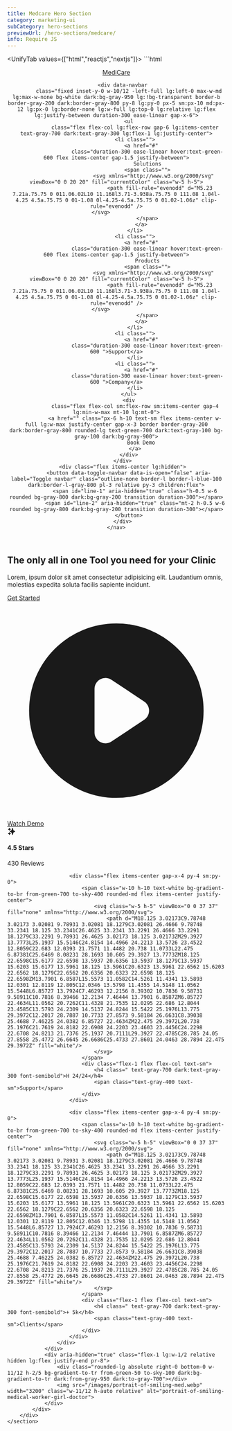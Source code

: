 ```yaml
---
title: Medcare Hero Section
category: marketing-ui
subCategory: hero-sections
previewUrl: /hero-sections/medcare/
info: Require JS
---
```


<UnifyTab values={["html","reactjs","nextjs"]}>
    <TabPanel value="html">
    ```html
<!-- 
    Add Styles
    button[data-toggle-navbar][data-is-open="true"] #line-1 {
        transform: rotate(45deg) translateY(0.375rem);
    }

    button[data-toggle-navbar][data-is-open="true"] #line-2 {
        transform: rotate(-45deg) translateY(-0.375rem);
    }
-->
<div data-nav-overlay aria-hidden="true" class="fixed bg-gray-800/40 inset-0 z-30 hidden lg:hidden"></div>
<header class="absolute inset-x-0 top-0 flex items-center h-20 z-40 pt-4 px-4">
    <nav
        class="relative mx-auto lg:max-w-7xl w-full border border-gray-100 dark:border-gray-900 bg-white/70 dark:bg-gray-950 rounded-xl h-full px-4 flex gap-x-5 justify-between items-center">
        <div class="flex items-center min-w-max">
            <a href="#" class="text-xl font-semibold text-gray-800 dark:text-gray-200">
                <span class="relative after:absolute after:inset-0 after:rotate-3 after:border after:border-green-700 dark:after:border-green-600 text-green-700 dark:text-green-600">Medi</span>Care
            </a>
        </div>

        <div data-navbar
            class="fixed inset-y-0 w-10/12 -left-full lg:left-0 max-w-md lg:max-w-none bg-white dark:bg-gray-950 lg:!bg-transparent border-b border-gray-200 dark:border-gray-800 py-8 lg:py-0 px-5 sm:px-10 md:px-12 lg:px-0 lg:border-none lg:w-full lg:top-0 lg:relative lg:flex lg:justify-between duration-300 ease-linear gap-x-6">
            <ul
                class="flex flex-col lg:flex-row gap-6 lg:items-center text-gray-700 dark:text-gray-300 lg:flex-1 lg:justify-center">
                <li class="">
                    <a href="#"
                        class="duration-300 ease-linear hover:text-green-600 flex items-center gap-1.5 justify-between">
                        Solutions
                        <span class="">
                            <svg xmlns="http://www.w3.org/2000/svg" viewBox="0 0 20 20" fill="currentColor" class="w-5 h-5">
                                <path fill-rule="evenodd" d="M5.23 7.21a.75.75 0 011.06.02L10 11.168l3.71-3.938a.75.75 0 111.08 1.04l-4.25 4.5a.75.75 0 01-1.08 0l-4.25-4.5a.75.75 0 01.02-1.06z" clip-rule="evenodd" />
                            </svg>                                  
                        </span>
                    </a>
                </li>
                <li class="">
                    <a href="#"
                        class="duration-300 ease-linear hover:text-green-600 flex items-center gap-1.5 justify-between">
                        Products
                        <span class="">
                            <svg xmlns="http://www.w3.org/2000/svg" viewBox="0 0 20 20" fill="currentColor" class="w-5 h-5">
                                <path fill-rule="evenodd" d="M5.23 7.21a.75.75 0 011.06.02L10 11.168l3.71-3.938a.75.75 0 111.08 1.04l-4.25 4.5a.75.75 0 01-1.08 0l-4.25-4.5a.75.75 0 01.02-1.06z" clip-rule="evenodd" />
                            </svg>                                  
                        </span>
                    </a>
                </li>
                <li class="">
                    <a href="#"
                        class="duration-300 ease-linear hover:text-green-600 ">Support</a>
                </li>
                <li class="">
                    <a href="#"
                        class="duration-300 ease-linear hover:text-green-600 ">Company</a>
                </li>
            </ul>
            <div
                class="flex flex-col sm:flex-row sm:items-center gap-4  lg:min-w-max mt-10 lg:mt-0">
                <a href="" class="px-6 h-10 text-sm flex items-center w-full lg:w-max justify-center gap-x-3 border border-gray-200 dark:border-gray-800 rounded-lg text-green-700 dark:text-gray-100 bg-gray-100 dark:bg-gray-900">
                    Book Demo
                </a>
            </div>
        </div>
        <div class="flex items-center lg:hidden">
            <button data-toggle-navbar data-is-open="false" aria-label="Toggle navbar" class="outline-none border-l border-l-blue-100 dark:border-l-gray-800 pl-3 relative py-3 children:flex">
                <span id="line-1" aria-hidden="true" class="h-0.5 w-6 rounded bg-gray-800 dark:bg-gray-200 transition duration-300"></span>
                <span id="line-2" aria-hidden="true" class="mt-2 h-0.5 w-6 rounded bg-gray-800 dark:bg-gray-200 transition duration-300"></span>
            </button>
        </div>
    </nav>
</header>

<main>
    <section class="relative bg-green-50 dark:bg-gray-900/30 pt-32 lg:pt-24 pb-32 lg:pb-4">
        <div class="mx-auto lg:max-w-7xl w-full px-5 sm:px-10 md:px-12 lg:px-5 relative">
            <div class="absolute left-1/2 -translate-x-1/2 top-1/2 -translate-y-1/2 lg:-translate-x-0 lg:-translate-y-0 lg:left-0 lg:top-16 w-40 h-40 skew-x-6 opacity-50 dark:opacity-80 rounded-full bg-gradient-to-bl from-green-600 to-sky-400 blur-3xl flex"></div>
            <div class="flex text-center lg:text-left flex-col lg:items-center lg:flex-row gap-8 lg:gap-10 xl:gap-12 relative max-w-4xl lg:max-w-none">
                <div class="space-y-8 xl:space-y-10 lg:py-12 flex-1 lg:w-1/2">
                    <h1 class="text-green-950 dark:text-white text-3xl/tight sm:text-4xl/tight md:text-5xl/tight xl:text-6xl/tight font-bold">
                        The only all in one <span class="text-transparent bg-clip-text bg-gradient-to-br from-green-700 to-sky-600">Tool</span> you need for your Clinic
                    </h1>
                    <p class="text-gray-700 dark:text-gray-300 max-w-md mx-auto lg:max-w-none">
                        Lorem, ipsum dolor sit amet consectetur adipisicing elit. Laudantium omnis, molestias expedita soluta facilis sapiente incidunt.
                    </p>
                    <div class="flex flex-wrap items-center gap-4 z-30 sm:w-max sm:flex-nowrap mx-auto lg:mx-0">
                        <a href="#" class="px-5 h-12 flex items-center sm:w-max w-full justify-center bg-gradient-to-br from-green-700 to-sky-600 text-white rounded-lg ease-linear transition">
                            Get Started
                        </a>
                        <a href="" class="px-5 h-12 flex items-center sm:w-max w-full justify-center gap-x-3 border border-gray-200 dark:border-gray-900/60 rounded-lg text-green-800 dark:text-gray-100 bg-green-50 dark:bg-gray-900">
                            <span>
                                <svg xmlns="http://www.w3.org/2000/svg" class="h-5 w-5" viewBox="0 0 20 20" fill="currentColor">
                                    <path fill-rule="evenodd" d="M10 18a8 8 0 100-16 8 8 0 000 16zM9.555 7.168A1 1 0 008 8v4a1 1 0 001.555.832l3-2a1 1 0 000-1.664l-3-2z" clip-rule="evenodd" />
                                    </svg>
                            </span>
                            Watch Demo
                        </a>
                    </div>
                    <div class="max-w-lg lg:max-w-none mx-auto grid sm:grid-cols-3 divide-y divide-gray-100 dark:divide-gray-900 sm:divide-y-0 sm:gap-2 p-4 py-0 sm:py-4 text-left rounded-lg bg-white dark:bg-gray-950 border border-gray-100 dark:border-gray-900 shadow-sm shadow-gray-200/50 dark:shadow-transparent">
                        <div class="flex items-center gap-x-4 py-4 sm:py-0">
                            <span class="w-10 h-10 text-white bg-gradient-to-br from-green-700 to-sky-400 rounded-md flex items-center justify-center">
                                <svg xmlns="http://www.w3.org/2000/svg" width="20" class="h-5 w-5" viewBox="0 0 20 20" fill="currentColor">
                                    <path fill-rule="evenodd" d="M5 2a1 1 0 011 1v1h1a1 1 0 010 2H6v1a1 1 0 01-2 0V6H3a1 1 0 010-2h1V3a1 1 0 011-1zm0 10a1 1 0 011 1v1h1a1 1 0 110 2H6v1a1 1 0 11-2 0v-1H3a1 1 0 110-2h1v-1a1 1 0 011-1zM12 2a1 1 0 01.967.744L14.146 7.2 17.5 9.134a1 1 0 010 1.732l-3.354 1.935-1.18 4.455a1 1 0 01-1.933 0L9.854 12.8 6.5 10.866a1 1 0 010-1.732l3.354-1.935 1.18-4.455A1 1 0 0112 2z" clip-rule="evenodd" />
                                </svg>
                            </span>
                            <div class="flex-1 flex flex-col text-sm">
                                <h4 class=" text-gray-700 dark:text-gray-300 font-semibold">4.5 Stars</h4>
                                <span class="text-xs text-gray-400">430 Reviews</span>
                            </div>
                        </div>

                        <div class="flex items-center gap-x-4 py-4 sm:py-0">
                            <span class="w-10 h-10 text-white bg-gradient-to-br from-green-700 to-sky-400 rounded-md flex items-center justify-center">
                                <svg class="w-5 h-5" viewBox="0 0 37 37" fill="none" xmlns="http://www.w3.org/2000/svg">
                                    <path d="M18.125 3.02173C9.78748 3.02173 3.02081 9.78931 3.02081 18.1279C3.02081 26.4666 9.78748 33.2341 18.125 33.2341C26.4625 33.2341 33.2291 26.4666 33.2291 18.1279C33.2291 9.78931 26.4625 3.02173 18.125 3.02173ZM29.3927 13.7773L25.1937 15.5146C24.8154 14.4966 24.2213 13.5726 23.4522 12.8059C22.683 12.0393 21.7571 11.4482 20.738 11.0733L22.475 6.87381C25.6469 8.08231 28.1693 10.605 29.3927 13.7773ZM18.125 22.6598C15.6177 22.6598 13.5937 20.6356 13.5937 18.1279C13.5937 15.6203 15.6177 13.5961 18.125 13.5961C20.6323 13.5961 22.6562 15.6203 22.6562 18.1279C22.6562 20.6356 20.6323 22.6598 18.125 22.6598ZM13.7901 6.8587L15.5573 11.0582C14.5261 11.4341 13.5893 12.0301 12.8119 12.805C12.0346 13.5798 11.4355 14.5148 11.0562 15.5448L6.85727 13.7924C7.46293 12.2156 8.39302 10.7836 9.58731 9.58911C10.7816 8.39466 12.2134 7.46444 13.7901 6.8587ZM6.85727 22.4634L11.0562 20.7262C11.4328 21.7535 12.0295 22.686 12.8044 23.4585C13.5793 24.2309 14.5137 24.8244 15.5422 25.1976L13.775 29.3972C12.2017 28.7887 10.7733 27.8573 9.58184 26.6631C8.39038 25.4688 7.46225 24.0382 6.85727 22.4634ZM22.475 29.3972L20.738 25.1976C21.7619 24.8182 22.6908 24.2203 23.4603 23.4456C24.2298 22.6708 24.8213 21.7376 25.1937 20.7111L29.3927 22.4785C28.785 24.05 27.8558 25.4772 26.6645 26.6686C25.4733 27.8601 24.0463 28.7894 22.475 29.3972Z" fill="white"/>
                                </svg>                                        
                            </span>
                            <div class="flex-1 flex flex-col text-sm">
                                <h4 class=" text-gray-700 dark:text-gray-300 font-semibold">H 24/24</h4>
                                <span class="text-gray-400 text-sm">Support</span>
                            </div>
                        </div>

                        <div class="flex items-center gap-x-4 py-4 sm:py-0">
                            <span class="w-10 h-10 text-white bg-gradient-to-br from-green-700 to-sky-400 rounded-md flex items-center justify-center">
                                <svg class="w-5 h-5" viewBox="0 0 37 37" fill="none" xmlns="http://www.w3.org/2000/svg">
                                    <path d="M18.125 3.02173C9.78748 3.02173 3.02081 9.78931 3.02081 18.1279C3.02081 26.4666 9.78748 33.2341 18.125 33.2341C26.4625 33.2341 33.2291 26.4666 33.2291 18.1279C33.2291 9.78931 26.4625 3.02173 18.125 3.02173ZM29.3927 13.7773L25.1937 15.5146C24.8154 14.4966 24.2213 13.5726 23.4522 12.8059C22.683 12.0393 21.7571 11.4482 20.738 11.0733L22.475 6.87381C25.6469 8.08231 28.1693 10.605 29.3927 13.7773ZM18.125 22.6598C15.6177 22.6598 13.5937 20.6356 13.5937 18.1279C13.5937 15.6203 15.6177 13.5961 18.125 13.5961C20.6323 13.5961 22.6562 15.6203 22.6562 18.1279C22.6562 20.6356 20.6323 22.6598 18.125 22.6598ZM13.7901 6.8587L15.5573 11.0582C14.5261 11.4341 13.5893 12.0301 12.8119 12.805C12.0346 13.5798 11.4355 14.5148 11.0562 15.5448L6.85727 13.7924C7.46293 12.2156 8.39302 10.7836 9.58731 9.58911C10.7816 8.39466 12.2134 7.46444 13.7901 6.8587ZM6.85727 22.4634L11.0562 20.7262C11.4328 21.7535 12.0295 22.686 12.8044 23.4585C13.5793 24.2309 14.5137 24.8244 15.5422 25.1976L13.775 29.3972C12.2017 28.7887 10.7733 27.8573 9.58184 26.6631C8.39038 25.4688 7.46225 24.0382 6.85727 22.4634ZM22.475 29.3972L20.738 25.1976C21.7619 24.8182 22.6908 24.2203 23.4603 23.4456C24.2298 22.6708 24.8213 21.7376 25.1937 20.7111L29.3927 22.4785C28.785 24.05 27.8558 25.4772 26.6645 26.6686C25.4733 27.8601 24.0463 28.7894 22.475 29.3972Z" fill="white"/>
                                </svg>                                        
                            </span>
                            <div class="flex-1 flex flex-col text-sm">
                                <h4 class=" text-gray-700 dark:text-gray-300 font-semibold">+ 5k</h4>
                                <span class="text-gray-400 text-sm">Clients</span>
                            </div>
                        </div>
                    </div>
                </div>
                <div aria-hidden="true" class="flex-1 lg:w-1/2 relative hidden lg:flex justify-end pr-8">
                    <div class="rounded-lg absolute right-0 bottom-0 w-11/12 h-2/5 bg-gradient-to-tr from-green-50 to-sky-100 dark:bg-gradient-to-tr dark:from-gray-950 dark:to-gray-700"></div>
                    <img src="/images/portrait-of-smiling-med.webp" width="3200" class="w-11/12 h-auto relative" alt="portrait-of-smiling-medical-worker-girl-doctor">
                </div>
            </div>
        </div>
    </section>
</main>
<!-- <script>
    const btnHumb = document.querySelector("[data-toggle-navbar]")
    const navbar = document.querySelector("[data-navbar]")
    const overlay = document.querySelector("[data-nav-overlay]")
    if (btnHumb && navbar) {
        const toggleBtnAttr = () => {
            const isOpen = btnHumb.getAttribute("data-is-open")
            btnHumb.setAttribute("data-is-open", isOpen === "true" ? "false" : "true")
            if (isOpen === "false") {
                document.body.classList.toggle("overflow-y-auto")
                overlay.classList.toggle("hidden")
                navbar.classList.remove("-left-full")
                navbar.classList.add("left-0")
            } else {
                document.body.classList.add("overflow-y-auto")
                overlay.classList.add("hidden")
                navbar.classList.add("-left-full")
                navbar.classList.remove("left-0")
            }
        }

        btnHumb.addEventListener("click", () => {
            toggleBtnAttr()
        })

        overlay.addEventListener("click", () => {
            navbar.classList.add("-left-full")
            navbar.classList.remove("left-0")
            toggleBtnAttr()
        })
    }
</script> -->
    ```
    </TabPanel>
    <TabPanel value="reactjs">
    ```jsx
import { useState } from 'react'

const Navbar = () => {
    const [openNavbar, setOpenNavbar] = useState(false)
    const toggleNavbar = () => {
        setOpenNavbar(openNavbar => !openNavbar)
    }
    const closeNavbar = () => {
        setOpenNavbar(false)
    }
    return (
        <>
            <div onClick={() => { closeNavbar() }} aria-hidden="true" className={
                `fixed bg-gray-800/40 inset-0 z-30 ${openNavbar ? "flex lg:hidden" : "hidden"}`
            } />
            <header className="absolute inset-x-0 top-0 flex items-center h-20 z-40 pt-4 px-4">
                <nav className="relative mx-auto lg:max-w-7xl w-full border border-gray-100 dark:border-gray-900 bg-white/70 dark:bg-gray-950 rounded-xl h-full px-4 flex gap-x-5 justify-between items-center">
                    <div className="flex items-center min-w-max">
                        <a href="#" className="text-xl font-semibold text-gray-800 dark:text-gray-200">
                            <span className="relative after:absolute after:inset-0 after:rotate-3 after:border after:border-green-700 dark:after:border-green-600 text-green-700 dark:text-green-600">Medi</span>Care
                        </a>
                    </div>
                    <div className={`
                        fixed inset-y-0 w-10/12 max-w-md lg:max-w-none bg-white dark:bg-gray-950 lg:!bg-transparent border-b border-gray-200 dark:border-gray-800 py-8 lg:py-0 px-5 sm:px-10 md:px-12 lg:px-0 lg:border-none lg:w-full lg:top-0 lg:relative lg:flex lg:justify-between duration-300 ease-linear gap-x-6
                        ${openNavbar ? "left-0" : "-left-full lg:left-0"}
                    `}>
                        <ul className="flex flex-col lg:flex-row gap-6 lg:items-center text-gray-700 dark:text-gray-300 lg:flex-1 lg:justify-center">
                            <li>
                                <a href="#" className="duration-300 ease-linear hover:text-green-600 flex items-center gap-1.5 justify-between">
                                    Solutions
                                    <span>
                                        <svg xmlns="http://www.w3.org/2000/svg" viewBox="0 0 20 20" fill="currentColor" className="w-5 h-5">
                                            <path fillRule="evenodd" d="M5.23 7.21a.75.75 0 011.06.02L10 11.168l3.71-3.938a.75.75 0 111.08 1.04l-4.25 4.5a.75.75 0 01-1.08 0l-4.25-4.5a.75.75 0 01.02-1.06z" clipRule="evenodd" />
                                        </svg>
                                    </span>
                                </a>
                            </li>
                            <li>
                                <a href="#" className="duration-300 ease-linear hover:text-green-600 flex items-center gap-1.5 justify-between">
                                    Products
                                    <span>
                                        <svg xmlns="http://www.w3.org/2000/svg" viewBox="0 0 20 20" fill="currentColor" className="w-5 h-5">
                                            <path fillRule="evenodd" d="M5.23 7.21a.75.75 0 011.06.02L10 11.168l3.71-3.938a.75.75 0 111.08 1.04l-4.25 4.5a.75.75 0 01-1.08 0l-4.25-4.5a.75.75 0 01.02-1.06z" clipRule="evenodd" />
                                        </svg>
                                    </span>
                                </a>
                            </li>
                            <li>
                                <a href="#" className="duration-300 ease-linear hover:text-green-600 ">Support</a>
                            </li>
                            <li>
                                <a href="#" className="duration-300 ease-linear hover:text-green-600 ">Company</a>
                            </li>
                        </ul>
                        <div className="flex flex-col sm:flex-row sm:items-center gap-4  lg:min-w-max mt-10 lg:mt-0">
                            <a href="" className="px-6 h-10 text-sm flex items-center w-full lg:w-max justify-center gap-x-3 border border-gray-200 dark:border-gray-800 rounded-lg text-green-700 dark:text-gray-100 bg-gray-100 dark:bg-gray-900">
                                Book Demo
                            </a>
                        </div>
                    </div>
                    <div className="flex items-center lg:hidden">
                        <button onClick={() => { toggleNavbar() }} aria-label="Toggle navbar" className="outline-none border-l border-l-blue-100 dark:border-l-gray-800 pl-3 relative py-3 children:flex">
                            <span aria-hidden="true" className={`
                                        h-0.5 w-6 rounded bg-gray-800 dark:bg-gray-300 transition duration-300
                                        ${openNavbar ? "rotate-45 translate-y-[0.33rem]" : ""}
                                    `} />
                            <span aria-hidden="true" className={`
                                        mt-2 h-0.5 w-6 rounded bg-gray-800 dark:bg-gray-300 transition duration-300
                                        ${openNavbar ? "-rotate-45 -translate-y-[0.33rem]" : ""}
                                    `} />
                        </button>
                    </div>
                </nav>
            </header>
        </>
    )
}

const metrics = [
    {
        id: 1,
        icon: <svg xmlns="http://www.w3.org/2000/svg" width={20} className="h-5 w-5" viewBox="0 0 20 20" fill="currentColor"><path fillRule="evenodd" d="M5 2a1 1 0 011 1v1h1a1 1 0 010 2H6v1a1 1 0 01-2 0V6H3a1 1 0 010-2h1V3a1 1 0 011-1zm0 10a1 1 0 011 1v1h1a1 1 0 110 2H6v1a1 1 0 11-2 0v-1H3a1 1 0 110-2h1v-1a1 1 0 011-1zM12 2a1 1 0 01.967.744L14.146 7.2 17.5 9.134a1 1 0 010 1.732l-3.354 1.935-1.18 4.455a1 1 0 01-1.933 0L9.854 12.8 6.5 10.866a1 1 0 010-1.732l3.354-1.935 1.18-4.455A1 1 0 0112 2z" clipRule="evenodd" /></svg>,
        stat: "4.5 Stars",
        title: "430 Reviews"
    },
    {
        id: 2,
        icon: <svg className="w-5 h-5" viewBox="0 0 37 37" fill="none" xmlns="http://www.w3.org/2000/svg"><path d="M18.125 3.02173C9.78748 3.02173 3.02081 9.78931 3.02081 18.1279C3.02081 26.4666 9.78748 33.2341 18.125 33.2341C26.4625 33.2341 33.2291 26.4666 33.2291 18.1279C33.2291 9.78931 26.4625 3.02173 18.125 3.02173ZM29.3927 13.7773L25.1937 15.5146C24.8154 14.4966 24.2213 13.5726 23.4522 12.8059C22.683 12.0393 21.7571 11.4482 20.738 11.0733L22.475 6.87381C25.6469 8.08231 28.1693 10.605 29.3927 13.7773ZM18.125 22.6598C15.6177 22.6598 13.5937 20.6356 13.5937 18.1279C13.5937 15.6203 15.6177 13.5961 18.125 13.5961C20.6323 13.5961 22.6562 15.6203 22.6562 18.1279C22.6562 20.6356 20.6323 22.6598 18.125 22.6598ZM13.7901 6.8587L15.5573 11.0582C14.5261 11.4341 13.5893 12.0301 12.8119 12.805C12.0346 13.5798 11.4355 14.5148 11.0562 15.5448L6.85727 13.7924C7.46293 12.2156 8.39302 10.7836 9.58731 9.58911C10.7816 8.39466 12.2134 7.46444 13.7901 6.8587ZM6.85727 22.4634L11.0562 20.7262C11.4328 21.7535 12.0295 22.686 12.8044 23.4585C13.5793 24.2309 14.5137 24.8244 15.5422 25.1976L13.775 29.3972C12.2017 28.7887 10.7733 27.8573 9.58184 26.6631C8.39038 25.4688 7.46225 24.0382 6.85727 22.4634ZM22.475 29.3972L20.738 25.1976C21.7619 24.8182 22.6908 24.2203 23.4603 23.4456C24.2298 22.6708 24.8213 21.7376 25.1937 20.7111L29.3927 22.4785C28.785 24.05 27.8558 25.4772 26.6645 26.6686C25.4733 27.8601 24.0463 28.7894 22.475 29.3972Z" fill="white" /></svg>,
        stat: "H 24/24",
        title: "Support"
    },
    {
        id: 3,
        icon: <svg className="w-5 h-5" viewBox="0 0 37 37" fill="none" xmlns="http://www.w3.org/2000/svg"><path d="M18.125 3.02173C9.78748 3.02173 3.02081 9.78931 3.02081 18.1279C3.02081 26.4666 9.78748 33.2341 18.125 33.2341C26.4625 33.2341 33.2291 26.4666 33.2291 18.1279C33.2291 9.78931 26.4625 3.02173 18.125 3.02173ZM29.3927 13.7773L25.1937 15.5146C24.8154 14.4966 24.2213 13.5726 23.4522 12.8059C22.683 12.0393 21.7571 11.4482 20.738 11.0733L22.475 6.87381C25.6469 8.08231 28.1693 10.605 29.3927 13.7773ZM18.125 22.6598C15.6177 22.6598 13.5937 20.6356 13.5937 18.1279C13.5937 15.6203 15.6177 13.5961 18.125 13.5961C20.6323 13.5961 22.6562 15.6203 22.6562 18.1279C22.6562 20.6356 20.6323 22.6598 18.125 22.6598ZM13.7901 6.8587L15.5573 11.0582C14.5261 11.4341 13.5893 12.0301 12.8119 12.805C12.0346 13.5798 11.4355 14.5148 11.0562 15.5448L6.85727 13.7924C7.46293 12.2156 8.39302 10.7836 9.58731 9.58911C10.7816 8.39466 12.2134 7.46444 13.7901 6.8587ZM6.85727 22.4634L11.0562 20.7262C11.4328 21.7535 12.0295 22.686 12.8044 23.4585C13.5793 24.2309 14.5137 24.8244 15.5422 25.1976L13.775 29.3972C12.2017 28.7887 10.7733 27.8573 9.58184 26.6631C8.39038 25.4688 7.46225 24.0382 6.85727 22.4634ZM22.475 29.3972L20.738 25.1976C21.7619 24.8182 22.6908 24.2203 23.4603 23.4456C24.2298 22.6708 24.8213 21.7376 25.1937 20.7111L29.3927 22.4785C28.785 24.05 27.8558 25.4772 26.6645 26.6686C25.4733 27.8601 24.0463 28.7894 22.475 29.3972Z" fill="white" /></svg>,
        stat: "+ 5k",
        title: "Clients"
    },
]

export default function HeroSection() {
    return (
        <>
            <Navbar />
            <main>
                <section className="relative bg-green-50 dark:bg-gray-900/30 pt-32 lg:pt-24 pb-32 lg:pb-4">
                    <div className="mx-auto lg:max-w-7xl w-full px-5 sm:px-10 md:px-12 lg:px-5 relative">
                        <div className="absolute left-1/2 -translate-x-1/2 top-1/2 -translate-y-1/2 lg:-translate-x-0 lg:-translate-y-0 lg:left-0 lg:top-16 w-40 h-40 skew-x-6 opacity-50 dark:opacity-80 rounded-full bg-gradient-to-bl from-green-600 to-sky-400 blur-3xl flex" />
                        <div className="flex text-center lg:text-left flex-col lg:items-center lg:flex-row gap-8 lg:gap-10 xl:gap-12 relative max-w-4xl lg:max-w-none">
                            <div className="space-y-8 xl:space-y-10 lg:py-12 flex-1 lg:w-1/2">
                                <h1 className="text-green-950 dark:text-white text-3xl/tight sm:text-4xl/tight md:text-5xl/tight xl:text-6xl/tight font-bold">
                                    The only all in one <span className="text-transparent bg-clip-text bg-gradient-to-br from-green-700 to-sky-600">Tool</span> you need for your Clinic
                                </h1>
                                <p className="text-gray-700 dark:text-gray-300 max-w-md mx-auto lg:max-w-none">
                                    Lorem, ipsum dolor sit amet consectetur adipisicing elit. Laudantium omnis, molestias expedita soluta facilis sapiente incidunt.
                                </p>
                                <div className="flex flex-wrap items-center gap-4 z-30 sm:w-max sm:flex-nowrap mx-auto lg:mx-0">
                                    <a href="#" className="px-5 h-12 flex items-center sm:w-max w-full justify-center bg-gradient-to-br from-green-700 to-sky-600 text-white rounded-lg ease-linear transition">
                                        Get Started
                                    </a>
                                    <a href="" className="px-5 h-12 flex items-center sm:w-max w-full justify-center gap-x-3 border border-gray-200 dark:border-gray-900/60 rounded-lg text-green-800 dark:text-gray-100 bg-green-50 dark:bg-gray-900">
                                        <span>
                                            <svg xmlns="http://www.w3.org/2000/svg" className="h-5 w-5" viewBox="0 0 20 20" fill="currentColor">
                                                <path fillRule="evenodd" d="M10 18a8 8 0 100-16 8 8 0 000 16zM9.555 7.168A1 1 0 008 8v4a1 1 0 001.555.832l3-2a1 1 0 000-1.664l-3-2z" clipRule="evenodd" />
                                            </svg>
                                        </span>
                                        Watch Demo
                                    </a>
                                </div>
                                <div className="max-w-lg lg:max-w-none mx-auto grid sm:grid-cols-3 divide-y divide-gray-100 dark:divide-gray-900 sm:divide-y-0 sm:gap-2 p-4 py-0 sm:py-4 text-left rounded-lg bg-white dark:bg-gray-950 border border-gray-100 dark:border-gray-900 shadow-sm shadow-gray-200/50 dark:shadow-transparent">
                                    {
                                        metrics.map(metric => (
                                            <div key={metric.id} className="flex items-center gap-x-4 py-4 sm:py-0">
                                                <span className="w-10 h-10 text-white bg-gradient-to-br from-green-700 to-sky-400 rounded-md flex items-center justify-center">
                                                    {metric.icon}
                                                </span>
                                                <div className="flex-1 flex flex-col text-sm">
                                                    <h4 className=" text-gray-700 dark:text-gray-300 font-semibold">{metric.stat}</h4>
                                                    <span className="text-xs text-gray-400">{metric.title}</span>
                                                </div>
                                            </div>
                                        ))
                                    }
                                </div>
                            </div>
                            <div aria-hidden="true" className="flex-1 lg:w-1/2 relative hidden lg:flex justify-end pr-8">
                                <div className="rounded-lg absolute right-0 bottom-0 w-11/12 h-2/5 bg-gradient-to-tr from-green-50 to-sky-100 dark:bg-gradient-to-tr dark:from-gray-950 dark:to-gray-700" />
                                <img src="/images/portrait-of-smiling-med.webp" width={3200} className="w-11/12 h-auto relative" alt="portrait-of-smiling-medical-worker-girl-doctor" />
                            </div>
                        </div>
                    </div>
                </section>
            </main>
        </>
    )
}
    ```
    </TabPanel>
    <TabPanel value="nextjs">
    ```jsx
"use client"
import Image from 'next/image'
import Link from 'next/link'
import { useState } from 'react'

const Navbar = () => {
    const [openNavbar, setOpenNavbar] = useState(false)
    const toggleNavbar = () => {
        setOpenNavbar(openNavbar => !openNavbar)
    }
    const closeNavbar = () => {
        setOpenNavbar(false)
    }
    return (
        <>
            <div onClick={() => { closeNavbar() }} aria-hidden="true" className={
                `fixed bg-gray-800/40 inset-0 z-30 ${openNavbar ? "flex lg:hidden" : "hidden"}`
            } />
            <header className="absolute inset-x-0 top-0 flex items-center h-20 z-40 pt-4 px-4">
                <nav className="relative mx-auto lg:max-w-7xl w-full border border-gray-100 dark:border-gray-900 bg-white/70 dark:bg-gray-950 rounded-xl h-full px-4 flex gap-x-5 justify-between items-center">
                    <div className="flex items-center min-w-max">
                        <Link href="#" className="text-xl font-semibold text-gray-800 dark:text-gray-200">
                            <span className="relative after:absolute after:inset-0 after:rotate-3 after:border after:border-green-700 dark:after:border-green-600 text-green-700 dark:text-green-600">Medi</span>Care
                        </Link>
                    </div>
                    <div className={`
                        fixed inset-y-0 w-10/12 max-w-md lg:max-w-none bg-white dark:bg-gray-950 lg:!bg-transparent border-b border-gray-200 dark:border-gray-800 py-8 lg:py-0 px-5 sm:px-10 md:px-12 lg:px-0 lg:border-none lg:w-full lg:top-0 lg:relative lg:flex lg:justify-between duration-300 ease-linear gap-x-6
                        ${openNavbar ? "left-0" : "-left-full lg:left-0"}
                    `}>
                        <ul className="flex flex-col lg:flex-row gap-6 lg:items-center text-gray-700 dark:text-gray-300 lg:flex-1 lg:justify-center">
                            <li>
                                <Link href="#" className="duration-300 ease-linear hover:text-green-600 flex items-center gap-1.5 justify-between">
                                    Solutions
                                    <span>
                                        <svg xmlns="http://www.w3.org/2000/svg" viewBox="0 0 20 20" fill="currentColor" className="w-5 h-5">
                                            <path fillRule="evenodd" d="M5.23 7.21a.75.75 0 011.06.02L10 11.168l3.71-3.938a.75.75 0 111.08 1.04l-4.25 4.5a.75.75 0 01-1.08 0l-4.25-4.5a.75.75 0 01.02-1.06z" clipRule="evenodd" />
                                        </svg>
                                    </span>
                                </Link>
                            </li>
                            <li>
                                <Link href="#" className="duration-300 ease-linear hover:text-green-600 flex items-center gap-1.5 justify-between">
                                    Products
                                    <span>
                                        <svg xmlns="http://www.w3.org/2000/svg" viewBox="0 0 20 20" fill="currentColor" className="w-5 h-5">
                                            <path fillRule="evenodd" d="M5.23 7.21a.75.75 0 011.06.02L10 11.168l3.71-3.938a.75.75 0 111.08 1.04l-4.25 4.5a.75.75 0 01-1.08 0l-4.25-4.5a.75.75 0 01.02-1.06z" clipRule="evenodd" />
                                        </svg>
                                    </span>
                                </Link>
                            </li>
                            <li>
                                <Link href="#" className="duration-300 ease-linear hover:text-green-600 ">Support</Link>
                            </li>
                            <li>
                                <Link href="#" className="duration-300 ease-linear hover:text-green-600 ">Company</Link>
                            </li>
                        </ul>
                        <div className="flex flex-col sm:flex-row sm:items-center gap-4  lg:min-w-max mt-10 lg:mt-0">
                            <Link href="" className="px-6 h-10 text-sm flex items-center w-full lg:w-max justify-center gap-x-3 border border-gray-200 dark:border-gray-800 rounded-lg text-green-700 dark:text-gray-100 bg-gray-100 dark:bg-gray-900">
                                Book Demo
                            </Link>
                        </div>
                    </div>
                    <div className="flex items-center lg:hidden">
                        <button onClick={() => { toggleNavbar() }} aria-label="Toggle navbar" className="outline-none border-l border-l-blue-100 dark:border-l-gray-800 pl-3 relative py-3 children:flex">
                            <span aria-hidden="true" className={`
                                        h-0.5 w-6 rounded bg-gray-800 dark:bg-gray-300 transition duration-300
                                        ${openNavbar ? "rotate-45 translate-y-[0.33rem]" : ""}
                                    `} />
                            <span aria-hidden="true" className={`
                                        mt-2 h-0.5 w-6 rounded bg-gray-800 dark:bg-gray-300 transition duration-300
                                        ${openNavbar ? "-rotate-45 -translate-y-[0.33rem]" : ""}
                                    `} />
                        </button>
                    </div>
                </nav>
            </header>
        </>
    )
}

const metrics = [
    {
        id: 1,
        icon: <svg xmlns="http://www.w3.org/2000/svg" width={20} className="h-5 w-5" viewBox="0 0 20 20" fill="currentColor"><path fillRule="evenodd" d="M5 2a1 1 0 011 1v1h1a1 1 0 010 2H6v1a1 1 0 01-2 0V6H3a1 1 0 010-2h1V3a1 1 0 011-1zm0 10a1 1 0 011 1v1h1a1 1 0 110 2H6v1a1 1 0 11-2 0v-1H3a1 1 0 110-2h1v-1a1 1 0 011-1zM12 2a1 1 0 01.967.744L14.146 7.2 17.5 9.134a1 1 0 010 1.732l-3.354 1.935-1.18 4.455a1 1 0 01-1.933 0L9.854 12.8 6.5 10.866a1 1 0 010-1.732l3.354-1.935 1.18-4.455A1 1 0 0112 2z" clipRule="evenodd" /></svg>,
        stat: "4.5 Stars",
        title: "430 Reviews"
    },
    {
        id: 2,
        icon: <svg className="w-5 h-5" viewBox="0 0 37 37" fill="none" xmlns="http://www.w3.org/2000/svg"><path d="M18.125 3.02173C9.78748 3.02173 3.02081 9.78931 3.02081 18.1279C3.02081 26.4666 9.78748 33.2341 18.125 33.2341C26.4625 33.2341 33.2291 26.4666 33.2291 18.1279C33.2291 9.78931 26.4625 3.02173 18.125 3.02173ZM29.3927 13.7773L25.1937 15.5146C24.8154 14.4966 24.2213 13.5726 23.4522 12.8059C22.683 12.0393 21.7571 11.4482 20.738 11.0733L22.475 6.87381C25.6469 8.08231 28.1693 10.605 29.3927 13.7773ZM18.125 22.6598C15.6177 22.6598 13.5937 20.6356 13.5937 18.1279C13.5937 15.6203 15.6177 13.5961 18.125 13.5961C20.6323 13.5961 22.6562 15.6203 22.6562 18.1279C22.6562 20.6356 20.6323 22.6598 18.125 22.6598ZM13.7901 6.8587L15.5573 11.0582C14.5261 11.4341 13.5893 12.0301 12.8119 12.805C12.0346 13.5798 11.4355 14.5148 11.0562 15.5448L6.85727 13.7924C7.46293 12.2156 8.39302 10.7836 9.58731 9.58911C10.7816 8.39466 12.2134 7.46444 13.7901 6.8587ZM6.85727 22.4634L11.0562 20.7262C11.4328 21.7535 12.0295 22.686 12.8044 23.4585C13.5793 24.2309 14.5137 24.8244 15.5422 25.1976L13.775 29.3972C12.2017 28.7887 10.7733 27.8573 9.58184 26.6631C8.39038 25.4688 7.46225 24.0382 6.85727 22.4634ZM22.475 29.3972L20.738 25.1976C21.7619 24.8182 22.6908 24.2203 23.4603 23.4456C24.2298 22.6708 24.8213 21.7376 25.1937 20.7111L29.3927 22.4785C28.785 24.05 27.8558 25.4772 26.6645 26.6686C25.4733 27.8601 24.0463 28.7894 22.475 29.3972Z" fill="white" /></svg>,
        stat: "H 24/24",
        title: "Support"
    },
    {
        id: 3,
        icon: <svg className="w-5 h-5" viewBox="0 0 37 37" fill="none" xmlns="http://www.w3.org/2000/svg"><path d="M18.125 3.02173C9.78748 3.02173 3.02081 9.78931 3.02081 18.1279C3.02081 26.4666 9.78748 33.2341 18.125 33.2341C26.4625 33.2341 33.2291 26.4666 33.2291 18.1279C33.2291 9.78931 26.4625 3.02173 18.125 3.02173ZM29.3927 13.7773L25.1937 15.5146C24.8154 14.4966 24.2213 13.5726 23.4522 12.8059C22.683 12.0393 21.7571 11.4482 20.738 11.0733L22.475 6.87381C25.6469 8.08231 28.1693 10.605 29.3927 13.7773ZM18.125 22.6598C15.6177 22.6598 13.5937 20.6356 13.5937 18.1279C13.5937 15.6203 15.6177 13.5961 18.125 13.5961C20.6323 13.5961 22.6562 15.6203 22.6562 18.1279C22.6562 20.6356 20.6323 22.6598 18.125 22.6598ZM13.7901 6.8587L15.5573 11.0582C14.5261 11.4341 13.5893 12.0301 12.8119 12.805C12.0346 13.5798 11.4355 14.5148 11.0562 15.5448L6.85727 13.7924C7.46293 12.2156 8.39302 10.7836 9.58731 9.58911C10.7816 8.39466 12.2134 7.46444 13.7901 6.8587ZM6.85727 22.4634L11.0562 20.7262C11.4328 21.7535 12.0295 22.686 12.8044 23.4585C13.5793 24.2309 14.5137 24.8244 15.5422 25.1976L13.775 29.3972C12.2017 28.7887 10.7733 27.8573 9.58184 26.6631C8.39038 25.4688 7.46225 24.0382 6.85727 22.4634ZM22.475 29.3972L20.738 25.1976C21.7619 24.8182 22.6908 24.2203 23.4603 23.4456C24.2298 22.6708 24.8213 21.7376 25.1937 20.7111L29.3927 22.4785C28.785 24.05 27.8558 25.4772 26.6645 26.6686C25.4733 27.8601 24.0463 28.7894 22.475 29.3972Z" fill="white" /></svg>,
        stat: "+ 5k",
        title: "Clients"
    },
]

export default function HeroSection() {
    return (
        <>
            <Navbar />
            <main>
                <section className="relative bg-green-50 dark:bg-gray-900/30 pt-32 lg:pt-24 pb-32 lg:pb-4">
                    <div className="mx-auto lg:max-w-7xl w-full px-5 sm:px-10 md:px-12 lg:px-5 relative">
                        <div className="absolute left-1/2 -translate-x-1/2 top-1/2 -translate-y-1/2 lg:-translate-x-0 lg:-translate-y-0 lg:left-0 lg:top-16 w-40 h-40 skew-x-6 opacity-50 dark:opacity-80 rounded-full bg-gradient-to-bl from-green-600 to-sky-400 blur-3xl flex" />
                        <div className="flex text-center lg:text-left flex-col lg:items-center lg:flex-row gap-8 lg:gap-10 xl:gap-12 relative max-w-4xl lg:max-w-none">
                            <div className="space-y-8 xl:space-y-10 lg:py-12 flex-1 lg:w-1/2">
                                <h1 className="text-green-950 dark:text-white text-3xl/tight sm:text-4xl/tight md:text-5xl/tight xl:text-6xl/tight font-bold">
                                    The only all in one <span className="text-transparent bg-clip-text bg-gradient-to-br from-green-700 to-sky-600">Tool</span> you need for your Clinic
                                </h1>
                                <p className="text-gray-700 dark:text-gray-300 max-w-md mx-auto lg:max-w-none">
                                    Lorem, ipsum dolor sit amet consectetur adipisicing elit. Laudantium omnis, molestias expedita soluta facilis sapiente incidunt.
                                </p>
                                <div className="flex flex-wrap items-center gap-4 z-30 sm:w-max sm:flex-nowrap mx-auto lg:mx-0">
                                    <Link href="#" className="px-5 h-12 flex items-center sm:w-max w-full justify-center bg-gradient-to-br from-green-700 to-sky-600 text-white rounded-lg ease-linear transition">
                                        Get Started
                                    </Link>
                                    <Link href="#" className="px-5 h-12 flex items-center sm:w-max w-full justify-center gap-x-3 border border-gray-200 dark:border-gray-900/60 rounded-lg text-green-800 dark:text-gray-100 bg-green-50 dark:bg-gray-900">
                                        <span>
                                            <svg xmlns="http://www.w3.org/2000/svg" className="h-5 w-5" viewBox="0 0 20 20" fill="currentColor">
                                                <path fillRule="evenodd" d="M10 18a8 8 0 100-16 8 8 0 000 16zM9.555 7.168A1 1 0 008 8v4a1 1 0 001.555.832l3-2a1 1 0 000-1.664l-3-2z" clipRule="evenodd" />
                                            </svg>
                                        </span>
                                        Watch Demo
                                    </Link>
                                </div>
                                <div className="max-w-lg lg:max-w-none mx-auto grid sm:grid-cols-3 divide-y divide-gray-100 dark:divide-gray-900 sm:divide-y-0 sm:gap-2 p-4 py-0 sm:py-4 text-left rounded-lg bg-white dark:bg-gray-950 border border-gray-100 dark:border-gray-900 shadow-sm shadow-gray-200/50 dark:shadow-transparent">
                                    {
                                        metrics.map(metric => (
                                            <div key={metric.id} className="flex items-center gap-x-4 py-4 sm:py-0">
                                                <span className="w-10 h-10 text-white bg-gradient-to-br from-green-700 to-sky-400 rounded-md flex items-center justify-center">
                                                    {metric.icon}
                                                </span>
                                                <div className="flex-1 flex flex-col text-sm">
                                                    <h4 className=" text-gray-700 dark:text-gray-300 font-semibold">{metric.stat}</h4>
                                                    <span className="text-xs text-gray-400">{metric.title}</span>
                                                </div>
                                            </div>
                                        ))
                                    }
                                </div>
                            </div>
                            <div aria-hidden="true" className="flex-1 lg:w-1/2 relative hidden lg:flex justify-end pr-8">
                                <div className="rounded-lg absolute right-0 bottom-0 w-11/12 h-2/5 bg-gradient-to-tr from-green-50 to-sky-100 dark:bg-gradient-to-tr dark:from-gray-950 dark:to-gray-700" />
                                <Image src="/images/portrait-of-smiling-med.webp" width={3200} height={1900} className="w-11/12 h-auto relative" alt="portrait-of-smiling-medical-worker-girl-doctor" />
                            </div>
                        </div>
                    </div>
                </section>
            </main>
        </>
    )
}
    ```
    </TabPanel>
</UnifyTab>

